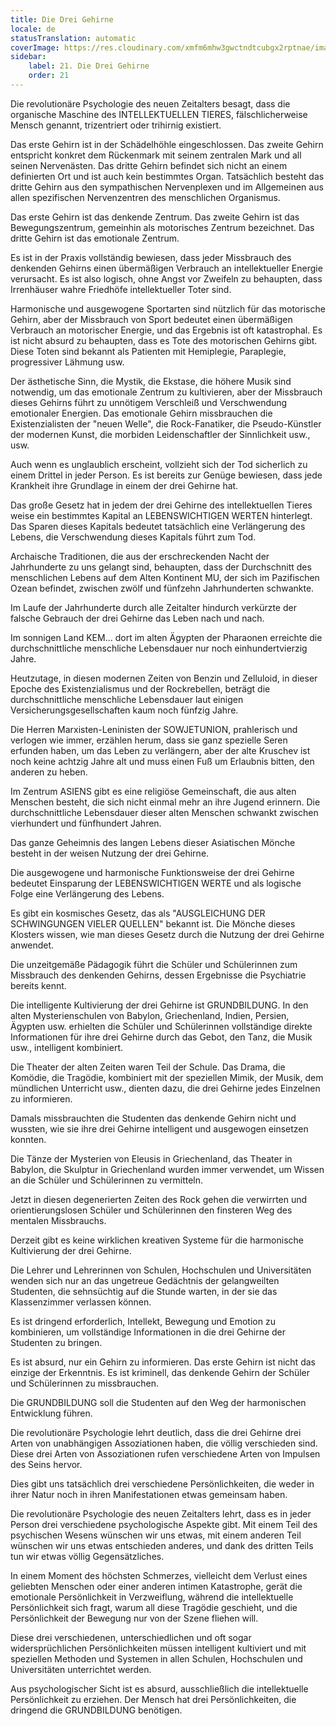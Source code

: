 ```yaml
---
title: Die Drei Gehirne
locale: de
statusTranslation: automatic
coverImage: https://res.cloudinary.com/xmfm6mhw3gwctndtcubgx2rptnae/image/upload/v1740337243/small_cover_educacion_fundamental_a051170f1c.webp
sidebar:
    label: 21. Die Drei Gehirne
    order: 21
---
```

Die revolutionäre Psychologie des neuen Zeitalters besagt, dass die organische Maschine des INTELLEKTUELLEN TIERES, fälschlicherweise Mensch genannt, trizentriert oder trihirnig existiert.

Das erste Gehirn ist in der Schädelhöhle eingeschlossen. Das zweite Gehirn entspricht konkret dem Rückenmark mit seinem zentralen Mark und all seinen Nervenästen. Das dritte Gehirn befindet sich nicht an einem definierten Ort und ist auch kein bestimmtes Organ. Tatsächlich besteht das dritte Gehirn aus den sympathischen Nervenplexen und im Allgemeinen aus allen spezifischen Nervenzentren des menschlichen Organismus.

Das erste Gehirn ist das denkende Zentrum. Das zweite Gehirn ist das Bewegungszentrum, gemeinhin als motorisches Zentrum bezeichnet. Das dritte Gehirn ist das emotionale Zentrum.

Es ist in der Praxis vollständig bewiesen, dass jeder Missbrauch des denkenden Gehirns einen übermäßigen Verbrauch an intellektueller Energie verursacht. Es ist also logisch, ohne Angst vor Zweifeln zu behaupten, dass Irrenhäuser wahre Friedhöfe intellektueller Toter sind.

Harmonische und ausgewogene Sportarten sind nützlich für das motorische Gehirn, aber der Missbrauch von Sport bedeutet einen übermäßigen Verbrauch an motorischer Energie, und das Ergebnis ist oft katastrophal. Es ist nicht absurd zu behaupten, dass es Tote des motorischen Gehirns gibt. Diese Toten sind bekannt als Patienten mit Hemiplegie, Paraplegie, progressiver Lähmung usw.

Der ästhetische Sinn, die Mystik, die Ekstase, die höhere Musik sind notwendig, um das emotionale Zentrum zu kultivieren, aber der Missbrauch dieses Gehirns führt zu unnötigem Verschleiß und Verschwendung emotionaler Energien. Das emotionale Gehirn missbrauchen die Existenzialisten der "neuen Welle", die Rock-Fanatiker, die Pseudo-Künstler der modernen Kunst, die morbiden Leidenschaftler der Sinnlichkeit usw., usw.

Auch wenn es unglaublich erscheint, vollzieht sich der Tod sicherlich zu einem Drittel in jeder Person. Es ist bereits zur Genüge bewiesen, dass jede Krankheit ihre Grundlage in einem der drei Gehirne hat.

Das große Gesetz hat in jedem der drei Gehirne des intellektuellen Tieres weise ein bestimmtes Kapital an LEBENSWICHTIGEN WERTEN hinterlegt. Das Sparen dieses Kapitals bedeutet tatsächlich eine Verlängerung des Lebens, die Verschwendung dieses Kapitals führt zum Tod.

Archaische Traditionen, die aus der erschreckenden Nacht der Jahrhunderte zu uns gelangt sind, behaupten, dass der Durchschnitt des menschlichen Lebens auf dem Alten Kontinent MU, der sich im Pazifischen Ozean befindet, zwischen zwölf und fünfzehn Jahrhunderten schwankte.

Im Laufe der Jahrhunderte durch alle Zeitalter hindurch verkürzte der falsche Gebrauch der drei Gehirne das Leben nach und nach.

Im sonnigen Land KEM... dort im alten Ägypten der Pharaonen erreichte die durchschnittliche menschliche Lebensdauer nur noch einhundertvierzig Jahre.

Heutzutage, in diesen modernen Zeiten von Benzin und Zelluloid, in dieser Epoche des Existenzialismus und der Rockrebellen, beträgt die durchschnittliche menschliche Lebensdauer laut einigen Versicherungsgesellschaften kaum noch fünfzig Jahre.

Die Herren Marxisten-Leninisten der SOWJETUNION, prahlerisch und verlogen wie immer, erzählen herum, dass sie ganz spezielle Seren erfunden haben, um das Leben zu verlängern, aber der alte Kruschev ist noch keine achtzig Jahre alt und muss einen Fuß um Erlaubnis bitten, den anderen zu heben.

Im Zentrum ASIENS gibt es eine religiöse Gemeinschaft, die aus alten Menschen besteht, die sich nicht einmal mehr an ihre Jugend erinnern. Die durchschnittliche Lebensdauer dieser alten Menschen schwankt zwischen vierhundert und fünfhundert Jahren.

Das ganze Geheimnis des langen Lebens dieser Asiatischen Mönche besteht in der weisen Nutzung der drei Gehirne.

Die ausgewogene und harmonische Funktionsweise der drei Gehirne bedeutet Einsparung der LEBENSWICHTIGEN WERTE und als logische Folge eine Verlängerung des Lebens.

Es gibt ein kosmisches Gesetz, das als "AUSGLEICHUNG DER SCHWINGUNGEN VIELER QUELLEN" bekannt ist. Die Mönche dieses Klosters wissen, wie man dieses Gesetz durch die Nutzung der drei Gehirne anwendet.

Die unzeitgemäße Pädagogik führt die Schüler und Schülerinnen zum Missbrauch des denkenden Gehirns, dessen Ergebnisse die Psychiatrie bereits kennt.

Die intelligente Kultivierung der drei Gehirne ist GRUNDBILDUNG. In den alten Mysterienschulen von Babylon, Griechenland, Indien, Persien, Ägypten usw. erhielten die Schüler und Schülerinnen vollständige direkte Informationen für ihre drei Gehirne durch das Gebot, den Tanz, die Musik usw., intelligent kombiniert.

Die Theater der alten Zeiten waren Teil der Schule. Das Drama, die Komödie, die Tragödie, kombiniert mit der speziellen Mimik, der Musik, dem mündlichen Unterricht usw., dienten dazu, die drei Gehirne jedes Einzelnen zu informieren.

Damals missbrauchten die Studenten das denkende Gehirn nicht und wussten, wie sie ihre drei Gehirne intelligent und ausgewogen einsetzen konnten.

Die Tänze der Mysterien von Eleusis in Griechenland, das Theater in Babylon, die Skulptur in Griechenland wurden immer verwendet, um Wissen an die Schüler und Schülerinnen zu vermitteln.

Jetzt in diesen degenerierten Zeiten des Rock gehen die verwirrten und orientierungslosen Schüler und Schülerinnen den finsteren Weg des mentalen Missbrauchs.

Derzeit gibt es keine wirklichen kreativen Systeme für die harmonische Kultivierung der drei Gehirne.

Die Lehrer und Lehrerinnen von Schulen, Hochschulen und Universitäten wenden sich nur an das ungetreue Gedächtnis der gelangweilten Studenten, die sehnsüchtig auf die Stunde warten, in der sie das Klassenzimmer verlassen können.

Es ist dringend erforderlich, Intellekt, Bewegung und Emotion zu kombinieren, um vollständige Informationen in die drei Gehirne der Studenten zu bringen.

Es ist absurd, nur ein Gehirn zu informieren. Das erste Gehirn ist nicht das einzige der Erkenntnis. Es ist kriminell, das denkende Gehirn der Schüler und Schülerinnen zu missbrauchen.

Die GRUNDBILDUNG soll die Studenten auf den Weg der harmonischen Entwicklung führen.

Die revolutionäre Psychologie lehrt deutlich, dass die drei Gehirne drei Arten von unabhängigen Assoziationen haben, die völlig verschieden sind. Diese drei Arten von Assoziationen rufen verschiedene Arten von Impulsen des Seins hervor.

Dies gibt uns tatsächlich drei verschiedene Persönlichkeiten, die weder in ihrer Natur noch in ihren Manifestationen etwas gemeinsam haben.

Die revolutionäre Psychologie des neuen Zeitalters lehrt, dass es in jeder Person drei verschiedene psychologische Aspekte gibt. Mit einem Teil des psychischen Wesens wünschen wir uns etwas, mit einem anderen Teil wünschen wir uns etwas entschieden anderes, und dank des dritten Teils tun wir etwas völlig Gegensätzliches.

In einem Moment des höchsten Schmerzes, vielleicht dem Verlust eines geliebten Menschen oder einer anderen intimen Katastrophe, gerät die emotionale Persönlichkeit in Verzweiflung, während die intellektuelle Persönlichkeit sich fragt, warum all diese Tragödie geschieht, und die Persönlichkeit der Bewegung nur von der Szene fliehen will.

Diese drei verschiedenen, unterschiedlichen und oft sogar widersprüchlichen Persönlichkeiten müssen intelligent kultiviert und mit speziellen Methoden und Systemen in allen Schulen, Hochschulen und Universitäten unterrichtet werden.

Aus psychologischer Sicht ist es absurd, ausschließlich die intellektuelle Persönlichkeit zu erziehen. Der Mensch hat drei Persönlichkeiten, die dringend die GRUNDBILDUNG benötigen.

